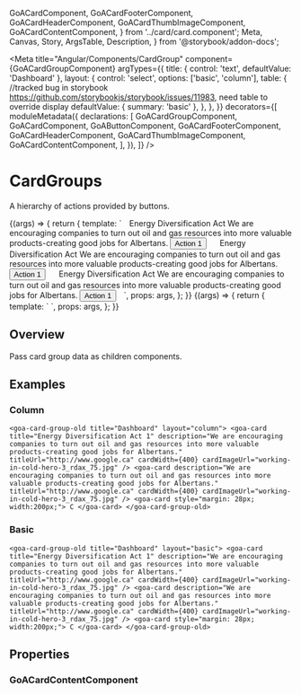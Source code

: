   GoACardComponent,
  GoACardFooterComponent,
  GoACardHeaderComponent,
  GoACardThumbImageComponent,
  GoACardContentComponent,
} from '../card/card.component';
  Meta,
  Canvas,
  Story,
  ArgsTable,
  Description,
} from '@storybook/addon-docs';

<Meta
  title="Angular/Components/CardGroup"
  component={GoACardGroupComponent}
  argTypes={{
    title: { control: 'text', defaultValue: 'Dashboard' },
    layout: {
      control: 'select',
      options: ['basic', 'column'],
      table: {
        //tracked bug in storybook https://github.com/storybookjs/storybook/issues/11983, need table to override display
        defaultValue: { summary: 'basic' },
      },
    },
  }}
  decorators={[
    moduleMetadata({
      declarations: [
        GoACardGroupComponent,
        GoACardComponent,
        GoAButtonComponent,
        GoACardFooterComponent,
        GoACardHeaderComponent,
        GoACardThumbImageComponent,
        GoACardContentComponent,
      ],
    }),
  ]}
/>

# CardGroups

A hierarchy of actions provided by buttons.

<Canvas>
  <Story
    name="Variants"
    height={400}
    args={{
      title: 'The button title',
      layout: 'column',
    }}
  >
    {(args) => {
      return {
        template: `
          <goa-card-group-old [title]="title" [layout]="layout">
            <goa-card style="margin: 10px;" titleUrl="https://www.google.com">
              <goa-card-thumb-image
                url="working-in-cold-hero-3_rdax_75.jpg"
                alt="hero pic"
              ></goa-card-thumb-image>
              <goa-card-header>Energy Diversification Act</goa-card-header>
              <goa-card-content
                >We are encouraging companies to turn out oil and gas resources into more valuable products-creating good jobs for Albertans.</goa-card-content
              >
              <goa-card-footer
                ><button goa-button buttonSize="small" buttonType="tertiary">
                  Action 1
                </button></goa-card-footer
              >
            </goa-card>
            <goa-card style="margin: 10px;" titleUrl="https://www.facebook.com">
              <goa-card-thumb-image
                url="working-in-cold-hero-3_rdax_75.jpg"
                alt="hero pic"
              ></goa-card-thumb-image>
              <goa-card-header>Energy Diversification Act</goa-card-header>
              <goa-card-content>We are encouraging companies to turn out oil and gas resources into more valuable products-creating good jobs for Albertans.</goa-card-content>
              <goa-card-footer
                ><button goa-button buttonSize="small" buttonType="tertiary">
                  Action 1
                </button></goa-card-footer
              >
            </goa-card>
            <goa-card style="margin: 10px;" titleUrl="https://www.microsoft.com">
              <goa-card-thumb-image
                url="working-in-cold-hero-3_rdax_75.jpg"
                alt="hero pic"
              ></goa-card-thumb-image>
              <goa-card-header>Energy Diversification Act</goa-card-header>
              <goa-card-content>We are encouraging companies to turn out oil and gas resources into more valuable products-creating good jobs for Albertans.</goa-card-content>
              <goa-card-footer
                ><button goa-button buttonSize="small" buttonType="tertiary">
                  Action 1
                </button></goa-card-footer
              >
            </goa-card>
          </goa-card-group-old>
        `,
        props: args,
      };
    }}
  </Story>
</Canvas>

<Canvas>
  <Story
    name="cardItems"
    height={400}
    args={{
      title: 'Dashboard',
      layout: 'column',
      cardItems: [
        {
          title: 'Energy Diversification Act 1',
          description:
            'We are encouraging companies to turn out oil and gas resources into more valuable products-creating good jobs for Albertans.',
          titleUrl: 'http://www.google.ca',
          cardImageUrl: 'working-in-cold-hero-3_rdax_75.jpg',
        },
        {
          title: 'Energy Diversification Act 2',
          description:
            'We are encouraging companies to turn out oil and gas resources into more valuable products-creating good jobs for Albertans.',
          titleUrl: 'http://www.google.ca',
          cardImageUrl: 'working-in-cold-hero-3_rdax_75.jpg',
        },
        {
          title: 'Energy Diversification Act 3',
          description:
            'We are encouraging companies to turn out oil and gas resources into more valuable products-creating good jobs for Albertans.',
          titleUrl: 'http://www.google.ca',
          cardImageUrl: 'working-in-cold-hero-3_rdax_75.jpg',
        },
      ],
    }}
  >
    {(args) => {
      return {
        template: `
          <goa-card-group-old [title]="title" [layout]="layout" [cardItems]="cardItems"></goa-card-group-old>
        `,
        props: args,
      };
    }}
  </Story>
</Canvas>

## Overview

Pass card group data as children components.

## Examples

### Column

`<goa-card-group-old title="Dashboard" layout="column"> <goa-card title="Energy Diversification Act 1" description="We are encouraging companies to turn out oil and gas resources into more valuable products-creating good jobs for Albertans." titleUrl="http://www.google.ca" cardWidth={400} cardImageUrl="working-in-cold-hero-3_rdax_75.jpg" /> <goa-card description="We are encouraging companies to turn out oil and gas resources into more valuable products-creating good jobs for Albertans." titleUrl="http://www.google.ca" cardWidth={400} cardImageUrl="working-in-cold-hero-3_rdax_75.jpg" /> <goa-card style="margin: 28px; width:200px;"> C </goa-card> </goa-card-group-old> `

### Basic

`<goa-card-group-old title="Dashboard" layout="basic"> <goa-card title="Energy Diversification Act 1" description="We are encouraging companies to turn out oil and gas resources into more valuable products-creating good jobs for Albertans." titleUrl="http://www.google.ca" cardWidth={400} cardImageUrl="working-in-cold-hero-3_rdax_75.jpg" /> <goa-card description="We are encouraging companies to turn out oil and gas resources into more valuable products-creating good jobs for Albertans." titleUrl="http://www.google.ca" cardWidth={400} cardImageUrl="working-in-cold-hero-3_rdax_75.jpg" /> <goa-card style="margin: 28px; width:200px;"> C </goa-card> </goa-card-group-old> `

## Properties

### GoACardContentComponent

<Description of={GoACardGroupComponent} />
<ArgsTable of={GoACardGroupComponent} />
